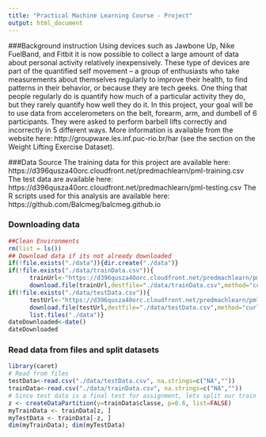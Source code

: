 ```yaml
---
title: "Practical Machine Learning Course - Project"
output: html_document
---
```


###Background instruction
Using devices such as Jawbone Up, Nike FuelBand, and Fitbit it is now possible to collect a large amount of data about personal activity relatively inexpensively. These type of devices are part of the quantified self movement – a group of enthusiasts who take measurements about themselves regularly to improve their health, to find patterns in their behavior, or because they are tech geeks. One thing that people regularly do is quantify how much of a particular activity they do, but they rarely quantify how well they do it. In this project, your goal will be to use data from accelerometers on the belt, forearm, arm, and dumbell of 6 participants. They were asked to perform barbell lifts correctly and incorrectly in 5 different ways. More information is available from the website here: http://groupware.les.inf.puc-rio.br/har (see the section on the Weight Lifting Exercise Dataset). 

###Data Source
The training data for this project are available here: 
https://d396qusza40orc.cloudfront.net/predmachlearn/pml-training.csv
The test data are available here: 
https://d396qusza40orc.cloudfront.net/predmachlearn/pml-testing.csv
The R scripts used for this analysis are available here:
https://github.com/Balcmeg/balcmeg.github.io

### Downloading data
```r
##Clean Environments
rm(list = ls())
## Download data if its not already downloaded
if(!file.exists("./data")){dir.create("./data")}
if(!file.exists("./data/trainData.csv")){
      trainUrl<-"https://d396qusza40orc.cloudfront.net/predmachlearn/pml-training.csv"
      download.file(trainUrl,destfile="./data/trainData.csv",method="curl")}
if(!file.exists("./data/testData.csv")){
      testUrl<-"https://d396qusza40orc.cloudfront.net/predmachlearn/pml-testing.csv"
      download.file(testUrl,destfile="./data/testData.csv",method="curl")            
      list.files("./data")}
dateDownloaded<-date()
dateDownloaded

```

### Read data from files and split datasets
```r
library(caret)
# Read from files
testData<-read.csv("./data/testData.csv", na.strings=c("NA",""))
trainData<-read.csv("./data/trainData.csv", na.strings=c("NA",""))
# Since test data is a final test for assignment, lets split our train data file in a test and train set.
z <- createDataPartition(y=trainData$classe, p=0.6, list=FALSE)
myTrainData <- trainData[z, ]
myTestData <- trainData[-z, ]
dim(myTrainData); dim(myTestData)
```